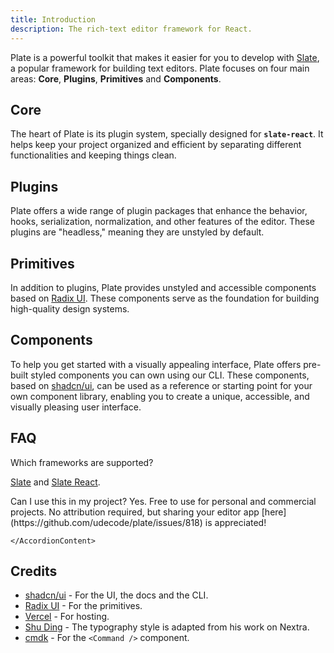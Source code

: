 ```yaml
---
title: Introduction
description: The rich-text editor framework for React.
---
```


Plate is a powerful toolkit that makes it easier for you to develop with [Slate](https://docs.slatejs.org/), a popular framework for building text editors. Plate focuses on four main areas: **Core**, **Plugins**, **Primitives** and **Components**.

## Core

The heart of Plate is its plugin system, specially designed for **`slate-react`**. It helps keep your project organized and efficient by separating different functionalities and keeping things clean.

## Plugins

Plate offers a wide range of plugin packages that enhance the behavior, hooks, serialization, normalization, and other features of the editor. These plugins are "headless," meaning they are unstyled by default.

## Primitives

In addition to plugins, Plate provides unstyled and accessible components based on [Radix UI](https://www.radix-ui.com/). These components serve as the foundation for building high-quality design systems.

## Components

To help you get started with a visually appealing interface, Plate offers pre-built styled components you can own using our CLI. These components, based on [shadcn/ui](https://ui.shadcn.com/), can be used as a reference or starting point for your own component library, enabling you to create a unique, accessible, and visually pleasing user interface.

## FAQ

<Accordion type="multiple">

<AccordionItem value="faq-2">
<AccordionTrigger>
Which frameworks are supported?
</AccordionTrigger>
<AccordionContent>

[Slate](https://www.npmjs.com/package/slate) and [Slate React](https://www.npmjs.com/package/slate-react).

</AccordionContent>
</AccordionItem>

<AccordionItem value="faq-3">
	<AccordionTrigger>
	Can I use this in my project?
	</AccordionTrigger>
	<AccordionContent>
Yes. Free to use for personal and commercial projects. No attribution required, but sharing your editor app [here](https://github.com/udecode/plate/issues/818) is appreciated!

    </AccordionContent>

</AccordionItem>

</Accordion>

## Credits

- [shadcn/ui](https://ui.shadcn.com/) - For the UI, the docs and the CLI.
- [Radix UI](https://radix-ui.com) - For the primitives.
- [Vercel](https://vercel.com) - For hosting.
- [Shu Ding](https://shud.in) - The typography style is adapted from his work on Nextra.
- [cmdk](https://cmdk.paco.me) - For the `<Command />` component.
